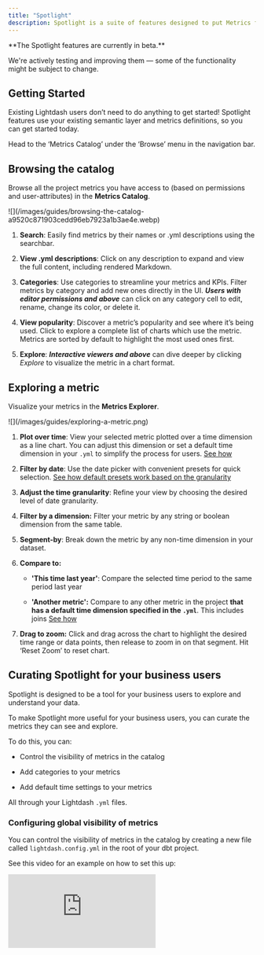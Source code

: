 ```yaml
---
title: "Spotlight"
description: Spotlight is a suite of features designed to put Metrics front and center. It simplifies data exploration, making it easy for business users to focus on metrics without dealing with complex tables or time dimensions.
---
```


<Info>
  **The Spotlight features are currently in beta.**

  We're actively testing and improving them — some of the functionality might be subject to change.
</Info>

## Getting Started

Existing Lightdash users don’t need to do anything to get started! Spotlight features use your existing semantic layer and metrics definitions, so you can get started today.

Head to the ‘Metrics Catalog’ under the ‘Browse’ menu in the navigation bar.

## Browsing the catalog

Browse all the project metrics you have access to (based on permissions and user-attributes) in the **Metrics Catalog**.

<Frame>
  ![](/images/guides/browsing-the-catalog-a9520c871903cedd96eb7923a1b3ae4e.webp)
</Frame>

1. **Search**: Easily find metrics by their names or .yml descriptions using the searchbar.

2. **View .yml descriptions**: Click on any description to expand and view the full content, including rendered Markdown.

3. **Categories**: Use categories to streamline your metrics and KPIs. Filter metrics by category and add new ones directly in the UI. ***Users with editor permissions and above*** can click on any category cell to edit, rename, change its color, or delete it.

4. **View popularity**: Discover a metric’s popularity and see where it’s being used. Click to explore a complete list of charts which use the metric. Metrics are sorted by default to highlight the most used ones first.

5. **Explore**: ***Interactive viewers and above*** can dive deeper by clicking *Explore* to visualize the metric in a chart format.

## Exploring a metric

Visualize your metrics in the **Metrics Explorer**.

<Frame>
  ![](/images/guides/exploring-a-metric.png)
</Frame>

1. **Plot over time**: View your selected metric plotted over a time dimension as a line chart. You can adjust this dimension or set a default time dimension in your `.yml` to simplify the process for users. [See how](#configuring-default-time-settings-in-yml)

2. **Filter by date**: Use the date picker with convenient presets for quick selection. [See how default presets work based on the granularity](#faq)

3. **Adjust the time granularity**: Refine your view by choosing the desired level of date granularity.

4. **Filter by a dimension:** Filter your metric by any string or boolean dimension from the same table.

5. **Segment-by**: Break down the metric by any non-time dimension in your dataset.

6. **Compare to:**

   * **'This time last year'**: Compare the selected time period to the same period last year

   * **'Another metric':** Compare to any other metric in the project **that has a default time dimension specified in the `.yml`**. This includes joins [See how](#configuring-default-time-settings-in-yml)

7. **Drag to zoom:** Click and drag across the chart to highlight the desired time range or data points, then release to zoom in on that segment. Hit ‘Reset Zoom’ to reset chart.

## Curating Spotlight for your business users

Spotlight is designed to be a tool for your business users to explore and understand your data.

To make Spotlight more useful for your business users, you can curate the metrics they can see and explore.

To do this, you can:

* Control the visibility of metrics in the catalog

* Add categories to your metrics

* Add default time settings to your metrics

All through your Lightdash `.yml` files.

### Configuring global visibility of metrics

You can control the visibility of metrics in the catalog by creating a new file called `lightdash.config.yml` in the root of your dbt project.

See this video for an example on how to set this up:

<div
  style={{
  position: "relative",
  paddingBottom: "56.25%",
  height: "0",
  marginBottom: "40px",
}}
>
  <iframe
    src="https://www.loom.com/embed/6bf1c5115090413490bf93b1ada60c31?sid=d29adbd1-e62c-4e37-bfc5-d6f71b7b149c"
    frameborder="0"
    webkitallowfullscreen
    mozallowfullscreen
    allowfullscreen
    style={{
    position: "absolute",
    top: 0,
    left: 0,
    width: "100%",
    height: "100%",
  }}
  />
</div>

**Step-by-step guide**

1. Add the following to your `lightdash.config.yml` file:

```yml
spotlight:
  default_visibility: show
```

<Info>
  **The default visibility can be set to `show` or `hide`.**

  If you don't set this, the default visibility will be `show`, so all metrics will be visible in the catalog by default (but other settings like user attributes will still apply).
</Info>

This will set the default visibility of metrics in the catalog to `show` for all metrics in your project. You can also set this to `hide` if you prefer to hide metrics by default and then override this on a per-model/metric basis.

2. Now that you've set the default visibility, you can override this on a per-model/metric basis.

```yml
models:
  - name: events
    meta:
      spotlight:
        visibility: hide
```

This will hide the events model from the catalog.

3. If there are metrics in the events model that you want to make visible, you can override the default visibility for those metrics.

```yml
models:
  - name: events
    meta:
      spotlight:
        visibility: hide
    metrics:
      - name: event_count
        type: count
        spotlight:
          visibility: show
```

4. Once you compile your project, you'll see the `event_count` metric in the catalog, even though the events model is hidden.

### Assigning categories to metrics

Categories are a great way to organize your metrics in the catalog. You can create a new category by adding a new `categories` field to your `lightdash.config.yml` file.

Here's a video showing how to set this up:

<div
  style={{
  position: "relative",
  paddingBottom: "56.25%",
  height: "0",
  marginBottom: "40px",
}}
>
  <iframe
    src="https://www.loom.com/embed/6ab64c402aa74c34a66da3e7664b6c99?sid=8410b682-2696-45b8-bca1-47b255c7457a"
    frameborder="0"
    webkitallowfullscreen
    mozallowfullscreen
    allowfullscreen
    style={{
    position: "absolute",
    top: 0,
    left: 0,
    width: "100%",
    height: "100%",
  }}
  />
</div>

**Step-by-step guide**

1. Add the following to your `lightdash.config.yml` file:

```yml
spotlight:
  categories:
    revenue: # Required, this is the name of the category, and how it will be referenced in the catalog. It must be unique.
      label: Revenue # Required, this is what will be displayed in the catalog
      color: "orange" # Optional, defaults to "gray", with the option to choose from a range of colors: "gray", "violet", "red", "orange", "green", "blue", "indigo", "pink", "yellow"
```

2. Now that you've added a category, you can assign metrics to it by adding a `categories` field to your models `.yml` file.

```yml
models:
  - name: events
    meta:
      spotlight:
        visibility: show
        categories:
          - revenue
```

This will add the `revenue` category to all metrics in the events model.

If you want to add another category to a specific metric, you can do so by adding the `categories` field to the metric's `.yml` file. And remember, you can only add categories that have been defined in the `lightdash.config.yml` file.

3. Now you can add the `marketing` category to the `event_count` metric:
   So in your `lightdash.config.yml` file, you need to have another category. Let's call it `marketing` and add it to the `event_count` metric, like so:

```yml
spotlight:
  categories:
    marketing:
      label: Marketing
      color: "blue"
    revenue:
      label: Revenue
      color: "orange"
```

Now you can add the `marketing` category to the `event_count` metric:

```yml
models:
  - name: events
    meta:
      spotlight:
        visibility: show
        categories:
          - revenue
    metrics:
      - name: event_count
        type: count
        spotlight:
          categories:
            - marketing
```

In this example, the `event_count` metric will have both the `marketing` and `revenue` categories, it's cumulative.

4. Once you compile your project, you'll see the `event_count` metric in the catalog with both the `marketing` and `revenue` categories and you can use this to filter your metrics in the catalog.

<Info>
  **The categories you define need to be unique, so you can't have two categories with the same name.**

  If you try to add a category with the same name as an existing category, you'll get an error. This error will be displayed in the UI and in the terminal (if you use the Lightdash CLI) when you compile your project.
</Info>

## Configuring default time settings in .yml

We recommend setting up default time fields to make it easier for your business users and save them time.

To pre-select a time field in the explore view, simply define the default settings in your Lightdash `.yml` files.

##### Set a default time dimension on a table level in your Lightdash .yml file

1. Create or modify your table configuration in the .yml file. For example, to set a default time dimension on the events table:

```yml
version: 2
models:
  - name: events
    columns:
      - name: event_date
        description: "Event date"
        meta:
          dimension:
            label: "Event date"
            type: date
            time_intervals:
              - DAY
      - name: event
        description: "Event"
        meta:
          dimension:
            type: string
          metrics:
            count:
              type: count
```

2. Add the default time dimension at the table level:

```yaml
version: 2
models:
  - name: events
    meta:
      default_time_dimension:
        field: event_date
        interval: DAY
    columns:...
```

3. [Compile your project](/references/dbt-projects.mdx)

4. Navigate to the metrics catalog

5. Open any metrics from the events table

6. All metrics with that default time set will be plotted against the `event date` with day granularity `in the last 30 days`

#### Set a default time dimension on a metric level in your Lightdash .yml file

This will override the time dimension defined on the table level.

1. Modify your existing table configuration to add a metric-level default time dimension:

```yaml
version: 2
models:
  - name: events
    meta:
      default_time_dimension:
        field: event_date
        interval: DAY
    columns:
      - name: event
        description: "Event"
        meta:
          metrics:
            count:
              type: count
              # This will override the table level default time dimension
              default_time_dimension:
                field: event_date
                interval: MONTH
```

1. [Compile your project](/references/dbt-projects.mdx)

2. Navigate to the metrics catalog

3. Explore the Events' count metric

4. The metric will be plotted against the `event date` with **month** granularity, instead of the default **day** granularity applied to the table

## Canvas view (alpha)

The **Canvas View** is a powerful, flexible workspace designed for visualizing and organizing metrics in creative ways. A key use case is creating **Metric Trees** to visualize metric relationships, hierarchies, and dependencies. This visualization enables you to see how metrics impact your KPIs and compare performance over the previous month.

### How to use the ‘Canvas view’ for Metric trees:

1. **Filter your metrics**: Use the 'categories' or 'search' functions to narrow your list of metrics. Canvas view currently works best with fewer than 30 metrics to ensure smooth performance. Need help creating categories? [Learn more here](#browsing-the-catalog).

2. **Enable Canvas view**: Select **Canvas view** to activate the workspace.

3. **Add metrics**: Drag your desired metrics from the grey sidebar into the canvas workspace.

4. **Create connections**: Link metrics by dragging between nodes to build relationships and dependencies. Connected nodes will be saved and visible the next time you filter your metrics down by category.

5. **Remove nodes**: Select a node and press **Backspace** to delete it.

6. **Permissions**: Viewers can see trees created in the Canvas View but cannot make edits.

Canvas view is currently in alpha.

Your metric connections are saved, so the next time you filter by a category and switch to canvas view, you'll see your saved connections. However, the placement of any unconnected tiles will not be retained.

## FAQs

**a. What time intervals are supported?**

Currently, we only support: DAY, WEEK, MONTH, YEAR

**b. What pre-filled filters are applied?**

* Time grain Year -> past 3 years

* Time grain Month -> past 12 months

* Time grain Week -> past 12 weeks

* Time grain Day -> past 30 days

So if one of your business users explores a metric with a default time grain of DAY, metrics will be shown for the past 30 days with granularity of days with the default time dimension prefilled.

**c. Can I pull through other metadata from my .yml files?**

Not yet, but soon you'll be able to manage metadata directly in the UI and sync it back to dbt.

**d. Which other metrics can I compare my selected metric by?**

1. **Metrics with defaults in `.yml`:** Metrics with a default time dimension specified in the `.yml` file will always appear.

2. **Metrics with a single time dimension:** Metrics from tables with only one time dimension will appear as it's assumed to be the most relevant.

3. **Metrics from joined tables:** Metrics from joined tables that meet the criteria in points 1 and 2 will also appear.

**e. How can I be sure that my yml changes are correct?**

If you use VSCode, you can use our Lightdash schema validation to check your yml files are correct.

1. Install this YAML extention for VSCode: [https://marketplace.visualstudio.com/items?itemName=redhat.vscode-yaml](https://marketplace.visualstudio.com/items?itemName=redhat.vscode-yaml)

2. Open you user settings in JSON format and add the following:

```json
"[yaml]": {
  "editor.defaultFormatter": "redhat.vscode-yaml"
},
"yaml.schemas": {
  "https://raw.githubusercontent.com/lightdash/lightdash/refs/heads/main/packages/common/src/schemas/json/lightdash-dbt-2.0.json": [
    "*.yml",
    "/**/models/**/*.yml",
    "/**/models/**/*.yaml",
    "!lightdash.config.yml",
    "!dbt_project.yml"
  ],
  "https://raw.githubusercontent.com/lightdash/lightdash/refs/heads/main/packages/common/src/schemas/json/lightdash-project-config-1.0.json": [
    "lightdash.config.yml"
  ]
}
```

This will add schema validation to your model yml files and your lightdash.config.yml file.

3. Reload VSCode

4. You'll see a red squiggly line under any errors in your yml files as well as suggestions for how to fix them and what is allowed.

![](/images/guides/vscode-schema-validation-example.png)

## Roles and permissions

| **Action**                    |               **Project Admin**               |             **Project Developer**             |               **Project Editor**              |         **Project Interactive Viewer**        |               **Project Viewer**              |
| :---------------------------- | :-------------------------------------------: | :-------------------------------------------: | :-------------------------------------------: | :-------------------------------------------: | :-------------------------------------------: |
| Browse the ‘Metrics catalog’  | <Icon icon="square-check" iconType="solid" /> | <Icon icon="square-check" iconType="solid" /> | <Icon icon="square-check" iconType="solid" /> | <Icon icon="square-check" iconType="solid" /> | <Icon icon="square-check" iconType="solid" /> |
| Add/edit /delete ‘Categories’ | <Icon icon="square-check" iconType="solid" /> | <Icon icon="square-check" iconType="solid" /> | <Icon icon="square-check" iconType="solid" /> |     <Icon icon="xmark" iconType="solid" />    |     <Icon icon="xmark" iconType="solid" />    |
| Open the ‘Metrics Explorer’   | <Icon icon="square-check" iconType="solid" /> | <Icon icon="square-check" iconType="solid" /> | <Icon icon="square-check" iconType="solid" /> | <Icon icon="square-check" iconType="solid" /> |     <Icon icon="xmark" iconType="solid" />    |